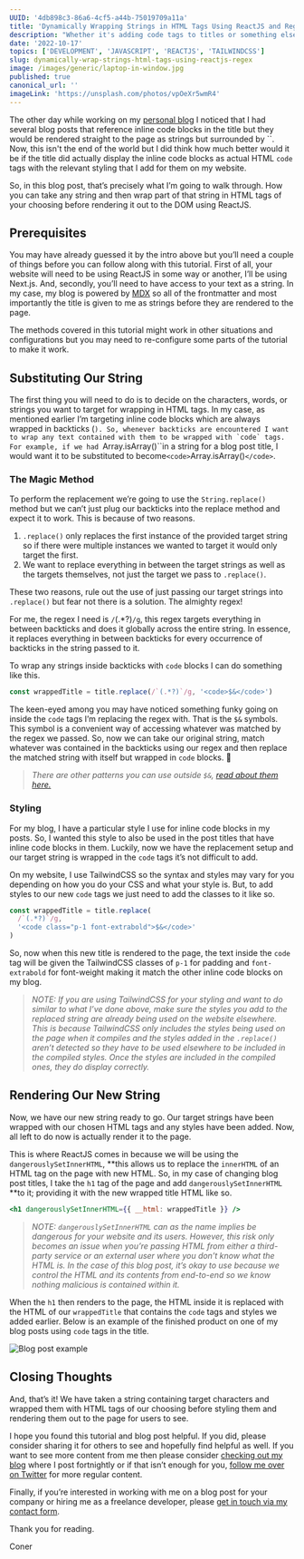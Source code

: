 ```yaml
---
UUID: '4db898c3-86a6-4cf5-a44b-75019709a11a'
title: 'Dynamically Wrapping Strings in HTML Tags Using ReactJS and Regex'
description: "Whether it's adding code tags to titles or something else, wrapping strings in HTML tags can be a helpful tool. Here's how to do it in ReactJS with Regex."
date: '2022-10-17'
topics: ['DEVELOPMENT', 'JAVASCRIPT', 'REACTJS', 'TAILWINDCSS']
slug: dynamically-wrap-strings-html-tags-using-reactjs-regex
image: /images/generic/laptop-in-window.jpg
published: true
canonical_url: ''
imageLink: 'https://unsplash.com/photos/vpOeXr5wmR4'
---
```


The other day while working on my [personal blog](https://conermurphy.com/blog) I noticed that I had several blog posts that reference inline code blocks in the title but they would be rendered straight to the page as strings but surrounded by ``. Now, this isn't the end of the world but I did think how much better would it be if the title did actually display the inline code blocks as actual HTML `code` tags with the relevant styling that I add for them on my website.

So, in this blog post, that’s precisely what I’m going to walk through. How you can take any string and then wrap part of that string in HTML tags of your choosing before rendering it out to the DOM using ReactJS.

## Prerequisites

You may have already guessed it by the intro above but you’ll need a couple of things before you can follow along with this tutorial. First of all, your website will need to be using ReactJS in some way or another, I’ll be using Next.js. And, secondly, you’ll need to have access to your text as a string. In my case, my blog is powered by [MDX](https://mdxjs.com/) so all of the frontmatter and most importantly the title is given to me as strings before they are rendered to the page.

The methods covered in this tutorial might work in other situations and configurations but you may need to re-configure some parts of the tutorial to make it work.

## Substituting Our String

The first thing you will need to do is to decide on the characters, words, or strings you want to target for wrapping in HTML tags. In my case, as mentioned earlier I’m targeting inline code blocks which are always wrapped in backticks (``). So, whenever backticks are encountered I want to wrap any text contained with them to be wrapped with `code` tags. For example, if we had ``Array.isArray()``in a string for a blog post title, I would want it to be substituted to become`<code>`Array.isArray()`</code>`.

### The Magic Method

To perform the replacement we’re going to use the `String.replace()` method but we can’t just plug our backticks into the replace method and expect it to work. This is because of two reasons.

1. `.replace()` only replaces the first instance of the provided target string so if there were multiple instances we wanted to target it would only target the first.
2. We want to replace everything in between the target strings as well as the targets themselves, not just the target we pass to `.replace()`.

These two reasons, rule out the use of just passing our target strings into `.replace()` but fear not there is a solution. The almighty regex!

For me, the regex I need is `/`(.\*?)`/g`, this regex targets everything in between backticks and does it globally across the entire string. In essence, it replaces everything in between backticks for every occurrence of backticks in the string passed to it.

To wrap any strings inside backticks with `code` blocks I can do something like this.

```jsx
const wrappedTitle = title.replace(/`(.*?)`/g, '<code>$&</code>')
```

The keen-eyed among you may have noticed something funky going on inside the `code` tags I’m replacing the regex with. That is the `$&` symbols. This symbol is a convenient way of accessing whatever was matched by the regex we passed. So, now we can take our original string, match whatever was contained in the backticks using our regex and then replace the matched string with itself but wrapped in `code` blocks. 🙌

> _There are other patterns you can use outside `$&`, [read about them here.](https://developer.mozilla.org/en-US/docs/Web/JavaScript/Reference/Global_Objects/String/replace#specifying_a_string_as_the_replacement)_

### Styling

For my blog, I have a particular style I use for inline code blocks in my posts. So, I wanted this style to also be used in the post titles that have inline code blocks in them. Luckily, now we have the replacement setup and our target string is wrapped in the `code` tags it’s not difficult to add.

On my website, I use TailwindCSS so the syntax and styles may vary for you depending on how you do your CSS and what your style is. But, to add styles to our new `code` tags we just need to add the classes to it like so.

```jsx
const wrappedTitle = title.replace(
  /`(.*?)`/g,
  '<code class="p-1 font-extrabold">$&</code>'
)
```

So, now when this new title is rendered to the page, the text inside the `code` tag will be given the TailwindCSS classes of `p-1` for padding and `font-extrabold` for font-weight making it match the other inline code blocks on my blog.

> _NOTE: If you are using TailwindCSS for your styling and want to do similar to what I’ve done above, make sure the styles you add to the replaced string are already being used on the website elsewhere. This is because TailwindCSS only includes the styles being used on the page when it compiles and the styles added in the `.replace()` aren’t detected so they have to be used elsewhere to be included in the compiled styles. Once the styles are included in the compiled ones, they do display correctly._

## Rendering Our New String

Now, we have our new string ready to go. Our target strings have been wrapped with our chosen HTML tags and any styles have been added. Now, all left to do now is actually render it to the page.

This is where ReactJS comes in because we will be using the `dangerouslySetInnerHTML`, **this allows us to replace the `innerHTML` of an HTML tag on the page with new HTML. So, in my case of changing blog post titles, I take the `h1` tag of the page and add `dangerouslySetInnerHTML` **to it; providing it with the new wrapped title HTML like so.

```jsx
<h1 dangerouslySetInnerHTML={{ __html: wrappedTitle }} />
```

> _NOTE: `dangerouslySetInnerHTML` can as the name implies be dangerous for your website and its users. However, this risk only becomes an issue when you’re passing HTML from either a third-party service or an external user where you don’t know what the HTML is. In the case of this blog post, it’s okay to use because we control the HTML and its contents from end-to-end so we know nothing malicious is contained within it._

When the `h1` then renders to the page, the HTML inside it is replaced with the HTML of our `wrappedTitle` that contains the `code` tags and styles we added earlier. Below is an example of the finished product on one of my blog posts using `code` tags in the title.

![Blog post example](/images/blog/dynamically-wrap-strings-html-tags-using-reactjs-regex/post-example.jpg)

## Closing Thoughts

And, that’s it! We have taken a string containing target characters and wrapped them with HTML tags of our choosing before styling them and rendering them out to the page for users to see.

I hope you found this tutorial and blog post helpful. If you did, please consider sharing it for others to see and hopefully find helpful as well. If you want to see more content from me then please consider [checking out my blog](https://conermurphy.com/blog) where I post fortnightly or if that isn’t enough for you, [follow me over on Twitter](https://twitter.com/mrConerMurphy/) for more regular content.

Finally, if you’re interested in working with me on a blog post for your company or hiring me as a freelance developer, please [get in touch via my contact form](https://conermurphy.com/contact).

Thank you for reading.

Coner

